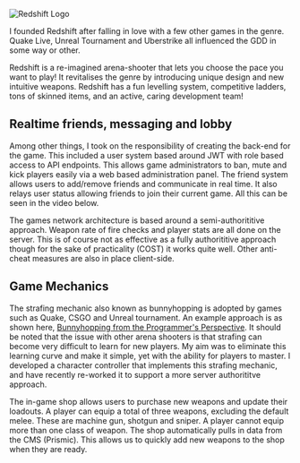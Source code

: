 
![Redshift Logo](/projects/redshift/redshift_logo.png)

I founded Redshift after falling in love with a few other games in the genre.
Quake Live, Unreal Tournament and Uberstrike all influenced the GDD in some way
or other.

Redshift is a re-imagined arena-shooter that lets you choose the pace you want
to play! It revitalises the genre by introducing unique design and new intuitive
weapons. Redshift has a fun levelling system, competitive ladders, tons of
skinned items, and an active, caring development team!

<YouTube id="RZodemetqLg" />

## Realtime friends, messaging and lobby

Among other things, I took on the responsibility of creating the back-end for
the game. This included a user system based around JWT with role based access to
API endpoints. This allows game administrators to ban, mute and kick players
easily via a web based administration panel. The friend system allows users to
add/remove friends and communicate in real time. It also relays user status
allowing friends to join their current game. All this can be seen in the video
below.

The games network architecture is based around a semi-authorititive approach.
Weapon rate of fire checks and player stats are all done on the server. This is
of course not as effective as a fully authorititive approach though for the sake
of practicality (COST) it works quite well. Other anti-cheat measures are also
in place client-side.

## Game Mechanics

The strafing mechanic also known as bunnyhopping is adopted by games such as
Quake, CSGO and Unreal tournament. An example approach is as shown here,
[Bunnyhopping from the Programmer's Perspective](http://adrianb.io/2015/02/14/bunnyhop.html).
It should be noted that the issue with other arena shooters is that strafing can
become very difficult to learn for new players. My aim was to eliminate this
learning curve and make it simple, yet with the ability for players to master. I
developed a character controller that implements this strafing mechanic, and
have recently re-worked it to support a more server authorititve approach.

The in-game shop allows users to purchase new weapons and update their loadouts.
A player can equip a total of three weapons, excluding the default melee. These
are machine gun, shotgun and sniper. A player cannot equip more than one class
of weapon. The shop automatically pulls in data from the CMS (Prismic). This
allows us to quickly add new weapons to the shop when they are ready.
